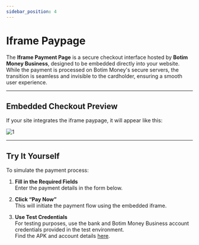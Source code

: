 ```yaml
---
sidebar_position: 4
---
```


# Iframe Paypage

The **Iframe Payment Page** is a secure checkout interface hosted by **Botim Money Business**, designed to be embedded directly into your website. While the payment is processed on Botim Money's secure servers, the transition is seamless and invisible to the cardholder, ensuring a smooth user experience.

---

## Embedded Checkout Preview

If your site integrates the iframe paypage, it will appear like this:

![1](./pic/iframe.png)

---

## Try It Yourself

To simulate the payment process:

1. **Fill in the Required Fields**  
   Enter the payment details in the form below.

2. **Click “Pay Now”**  
   This will initiate the payment flow using the embedded iframe.

3. **Use Test Credentials**  
   For testing purposes, use the bank and Botim Money Business account credentials provided in the test environment.  
   Find the APK and account details [here](/demos/testaccount).


<IframePayPage/>
